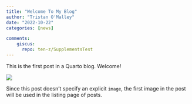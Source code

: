 ```yaml
---
title: "Welcome To My Blog"
author: "Tristan O'Malley"
date: "2022-10-22"
categories: [news]

comments:
    giscus:
      repo: ten-z/SupplementsTest
---
```


This is the first post in a Quarto blog. Welcome!

![](thumbnail.jpg)

Since this post doesn't specify an explicit `image`, the first image in the post will be used in the listing page of posts.

```{=html}
<script src="https://giscus.app/client.js"
        data-repo="ten-z/SupplementsTest"
        data-repo-id="R_kgDOMEsjEQ"
        data-category="Announcements"
        data-category-id="DIC_kwDOMEsjEc4Cf3pg"
        data-mapping="pathname"
        data-strict="0"
        data-reactions-enabled="1"
        data-emit-metadata="0"
        data-input-position="top"
        data-theme="preferred_color_scheme"
        data-lang="en"
        crossorigin="anonymous"
        async>
</script>
```

